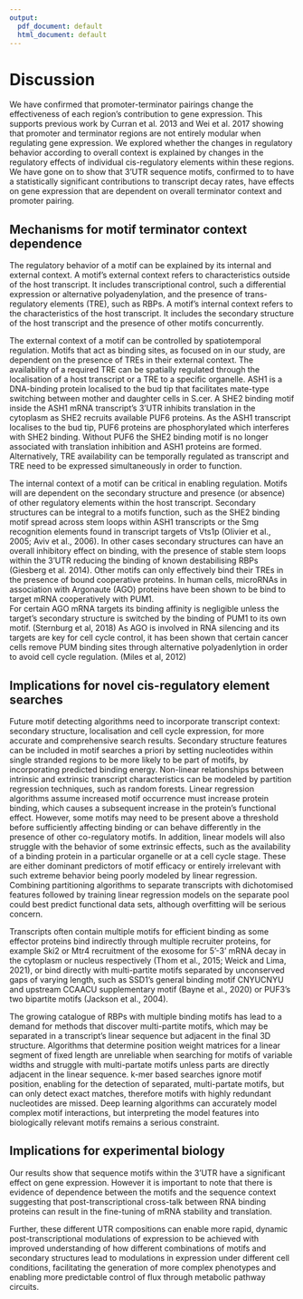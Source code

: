 ```yaml
---
output:
  pdf_document: default
  html_document: default
---
```

# Discussion

We have confirmed that promoter-terminator pairings change the effectiveness of each region's contribution to gene expression.
This supports previous work by Curran et al. 2013 and  Wei et al. 2017 showing that promoter and terminator regions are not entirely modular when regulating gene expression.
We explored whether the changes in regulatory behavior according to overall context is explained by changes in the regulatory effects of individual cis-regulatory elements within these regions.
We have gone on to show that 3'UTR sequence motifs, confirmed to to have a statistically significant contributions to transcript decay rates, have effects on gene expression that are dependent on overall terminator context and promoter pairing. 

## Mechanisms for motif terminator context dependence

The regulatory behavior of a motif can be explained by its internal and external context. 
A motif's external context refers to characteristics outside of the host transcript.
It includes transcriptional control, such a differential expression or alternative polyadenylation, and the presence of trans-regulatory elements (TRE), such as RBPs.
A motif's internal context refers to the characteristics of the host transcript.
It includes the secondary structure of the host transcript and the presence of other motifs concurrently.

The external context of a motif can be controlled by spatiotemporal regulation.
Motifs that act as binding sites, as focused on in our study, are dependent on the presence of TREs in their external context.
The availability of a required TRE can be spatially regulated through the localisation of a host transcript or a TRE to a specific organelle.
ASH1 is a DNA-binding protein localised to the bud tip that facilitates mate-type switching between mother and daughter cells in S.cer. 
A SHE2 binding motif inside the ASH1 mRNA transcript's 3'UTR inhibits translation in the cytoplasm as SHE2 recruits available PUF6 proteins. 
As the ASH1 transcript localises to the bud tip, PUF6 proteins are phosphorylated which interferes with SHE2 binding.
Without PUF6 the SHE2 binding motif is no longer associated with translation inhibition and ASH1 proteins are formed.
Alternatively, TRE availability can be temporally regulated as transcript and TRE need to be expressed simultaneously in order to function.

The internal context of a motif can be critical in enabling regulation.
Motifs will are dependent on the secondary structure and presence (or absence) of other regulatory elements within the host transcript.
Secondary structures can be integral to a motifs function, such as the SHE2 binding motif spread across stem loops within ASH1 transcripts or the Smg recognition elements found in transcript targets of Vts1p (Olivier et al., 2005; Aviv et al., 2006). 
In other cases secondary structures can have an overall inhibitory effect on binding, with the presence of stable stem loops within the 3’UTR reducing the binding of known destabilising RBPs (Giesberg et al. 2014).
Other motifs can only effectively bind their TREs in the presence of bound cooperative proteins.
In human cells, microRNAs in association with Argonaute (AGO) proteins have been shown to be bind to target mRNA cooperatively with PUM1.  
For certain AGO mRNA targets its binding affinity is negligible unless the target's secondary structure is switched by the binding of PUM1 to its own motif. (Sternburg et al, 2018)
As AGO is involved in RNA silencing and its targets are key for cell cycle control, it has been shown that certain cancer cells remove PUM binding sites through alternative polyadenlytion in order to avoid cell cycle regulation. (Miles et al, 2012)

## Implications for novel cis-regulatory element searches

Future motif detecting algorithms need to incorporate transcript context: secondary structure, localisation and cell cycle expression, for more accurate and comprehensive search results.
Secondary structure features can be included in motif searches a priori by setting nucleotides within single stranded regions to be more likely to be part of motifs, by incorporating predicted binding energy.
Non-linear relationships between intrinsic and extrinsic transcript characteristics can be modeled by partition regression techniques, such as random forests.
Linear regression algorithms assume increased motif occurrence must increase protein binding, which causes a subsequent increase in the protein's functional effect.
However, some motifs may need to be present above a threshold before sufficiently affecting binding or can behave differently in the presence of other co-regulatory motifs.
In addition, linear models will also struggle with the behavior of some extrinsic effects, such as the availability of a binding protein in a particular organelle or at a cell cycle stage.
These are either dominant predictors of motif efficacy or entirely irrelevant with such extreme behavior being poorly modeled by linear regression. 
Combining partitioning algorithms to separate transcripts with dichotomised features followed by training linear regression models on the separate pool could best predict functional data sets, although overfitting will be serious concern. 

Transcripts often contain multiple motifs for efficient binding as some effector proteins bind indirectly through multiple recruiter proteins, for example Ski2 or Mtr4 recruitment of the exosome for 5'-3' mRNA decay in the cytoplasm or nucleus respectively (Thom et al., 2015; Weick and Lima, 2021), or bind directly with multi-partite motifs separated by unconserved gaps of varying length, such as SSD1's general binding motif CNYUCNYU and upstream CCAACU supplementary motif (Bayne et al., 2020) or PUF3's two bipartite motifs (Jackson et al., 2004). 


The growing catalogue of RBPs with multiple binding motifs has lead to a demand for methods that discover multi-partite motifs, which may be separated in a transcript's linear sequence but adjacent in the final 3D structure.
Algorithms that determine position weight matrices for a linear segment of fixed length are unreliable when searching for motifs of variable widths and struggle with multi-partate motifs unless parts are directly adjacent in the linear sequence.
k-mer based searches ignore motif position, enabling for the detection of separated, multi-partate motifs, but can only detect exact matches, therefore motifs with highly redundant nucleotides are missed.
Deep learning algorithms can accurately model complex motif interactions, but interpreting the model features into biologically relevant motifs remains a serious constraint.

## Implications for experimental biology

Our results show that sequence motifs within the 3'UTR have a significant effect on gene expression.
However it is important to note that there is evidence of dependence between the motifs and the sequence context suggesting that post-transcriptional cross-talk between RNA binding proteins can result in the fine-tuning of mRNA stability and translation. 

Further, these different UTR compositions can enable more rapid, dynamic post-transcriptional modulations of expression to be achieved with improved understanding of how different combinations of motifs and secondary structures lead to modulations in expression under different cell conditions, facilitating the generation of more complex phenotypes and enabling more predictable control of flux through metabolic pathway circuits.